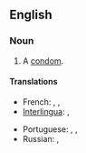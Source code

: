 ==English==

===Noun===
{{en-noun|sg=[[french]] [[letter]]}}

# {{idiomatic|euphemism}} A [[condom]].

====Translations====
{{trans-top|a condom}}
* French: {{t+|fr|préservatif|{m}}, {{t+|fr|capote anglaise|f}}, {{t+|fr|condom|m}}
* [[Interlingua]]: {{t-|ia|preservativo|xs=Interlingua}}, {{t-|ia|condom|xs=Interlingua}}
{{trans-mid}}
* Portuguese: {{t+|pt|preservativo|m}}, {{t|pt|camisa-de-vênu|f}}, {{t|pt|camisinha|f}}
* Russian: {{t+|ru|кондом|m}}, {{t+|ru|презерватив|m}}
{{trans-bottom}}